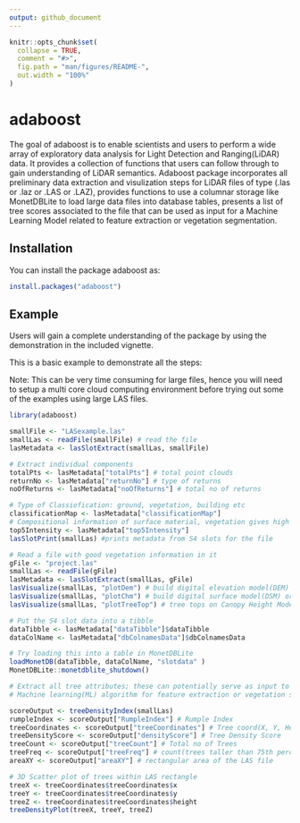 ```yaml
---
output: github_document
---
```


<!-- README.md is generated from README.Rmd. Please edit that file -->

```r
knitr::opts_chunk$set(
  collapse = TRUE,
  comment = "#>",
  fig.path = "man/figures/README-",
  out.width = "100%"
)
```
# adaboost

The goal of adaboost is to enable scientists and users to perform a wide array of 
exploratory data analysis for Light Detection and Ranging(LiDAR) data. It provides a
collection of functions that users can follow through to gain understanding of LiDAR 
semantics. Adaboost package incorporates all preliminary data extraction and visulization 
steps for LiDAR files of type (.las or .laz or .LAS or .LAZ), provides functions to use a columnar storage like MonetDBLite to load large data files into database tables, presents 
a list of tree scores associated to the file that can be used as input for a Machine 
Learning Model related to feature extraction or vegetation segmentation.

## Installation

You can install the package adaboost as:

``` r
install.packages("adaboost")
```

## Example

Users will gain a complete understanding of the package by using the demonstration in the
included vignette.

This is a basic example to demonstrate all the steps:

Note: This can be very time consuming for large files, hence you will need to setup a 
multi core cloud computing environment before trying out some of the examples using
large LAS files.

```r
library(adaboost)

smallFile <- "LASexample.las"
smallLas <- readFile(smallFile) # read the file
lasMetadata <- lasSlotExtract(smallLas, smallFile)

# Extract individual components
totalPts <- lasMetadata["totalPts"] # total point clouds 
returnNo <- lasMetadata["returnNo"] # type of returns 
noOfReturns <- lasMetadata["noOfReturns"] # total no of returns

# Type of Classiofication: ground, vegetation, building etc
classificationMap <- lasMetadata["classificationMap"] 
# Compositional information of surface material, vegetation gives high intensity
top5Intensity <- lasMetadata["top5Intensity"]
lasSlotPrint(smallLas) #prints metadata from S4 slots for the file

# Read a file with good vegetation information in it
gFile <- "project.las"
smallLas <- readFile(gFile)
lasMetadata <- lasSlotExtract(smallLas, gFile)
lasVisualize(smallLas, "plotDem") # build digital elevation model(DEM)
lasVisualize(smallLas, "plotChm") # build digital surface model(DSM) or Canopy Height Model(CHM)
lasVisualize(smallLas, "plotTreeTop") # tree tops on Canopy Height Model(CHM)

# Put the S4 slot data into a tibble
dataTibble <- lasMetadata["dataTibble"]$dataTibble
dataColName <- lasMetadata["dbColnamesData"]$dbColnamesData

# Try loading this into a table in MonetDBLite
loadMonetDB(dataTibble, dataColName, "slotdata" )
MonetDBLite::monetdblite_shutdown()

# Extract all tree attributes; these can potentially serve as input to future 
# Machine learning(ML) algorithm for feature extraction or vegetation segmentation

scoreOutput <- treeDensityIndex(smallLas)
rumpleIndex <- scoreOutput["RumpleIndex"] # Rumple Index
treeCoordinates <- scoreOutput["treeCoordinates"] # Tree coord(X, Y, Height)
treeDensityScore <- scoreOutput["densityScore"] # Tree Density Score
treeCount <- scoreOutput["treeCount"] # Total no of Trees
treeFreq <- scoreOutput["treeFreq"] # count(trees taller than 75th percentile of tree height)
areaXY <- scoreOutput["areaXY"] # rectangular area of the LAS file

# 3D Scatter plot of trees within LAS rectangle
treeX <- treeCoordinates$treeCoordinates$x
treeY <- treeCoordinates$treeCoordinates$y
treeZ <- treeCoordinates$treeCoordinates$height
treeDensityPlot(treeX, treeY, treeZ)
```
